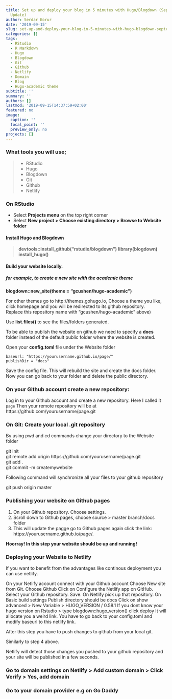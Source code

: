 ```yaml
---
title: Set up and deploy your blog in 5 minutes with Hugo/Blogdown (September 2019
  Update)
author: Serdar Korur
date: '2019-09-15'
slug: set-up-and-deploy-your-blog-in-5-minutes-with-hugo-blogdown-september-2019-update
categories: []
tags:
  - RStudio
  - R Markdown
  - Hugo
  - Blogdown
  - Git
  - Github
  - Netlify
  - Domain
  - Blog
  - Hugo-academic theme
subtitle: ''
summary: ''
authors: []
lastmod: '2019-09-15T14:37:59+02:00'
featured: no
image:
  caption: ''
  focal_point: ''
  preview_only: no
projects: []
---
```


### What tools you will use;  

>* RStudio
* Hugo
* Blogdown
* Git
* Github
* Netlify
  
### On RStudio
  
* Select **Projects menu** on the top right corner 
* Select **New project > Choose existing directory > Browse to Website folder**
  
  
#### Install Hugo and Blogdown
 
>**devtools::install_github("rstudio/blogdown")**
>**library(blogdown)**  
>**install_hugo()**  
    
  
#### Build your website locally. 
  
##### for example, to create a new site with the academic theme  
  
**blogdown::new_site(theme = "gcushen/hugo-academic")**     
 
For other themes go to http://themes.gohugo.io,  Choose a theme you like, click homepage and you will be redirected to its github repository.    
Replace this repository name with "gcushen/hugo-academic" above)  
  
Use **list.files()** to see the files/folders generated.
  
To be able to publish the website on github we need to specify a **docs** folder instead of the default public folder where the website is created.
  
Open your **config.toml** file under the Website folder
  
```baseurl: "https://yourusername.github.io/page/"```  
```publishDir = "docs"```
  
Save the config file. This will rebuild the site and create the docs folder.
Now you can go back to your folder and delete the public directory. 
  
  
### On your Github account create a new repository: 
  
  
Log in to your Github account and create a new repository.
Here I called it ````page````
Then your remote repository will be at https://github.com/yourusername/page.git
  
  
### On Git: Create your local .git repository
  
  
By using pwd and cd commands change your directory to the Website folder
  
    
git init  
git remote add origin https://github.com/yourusername/page.git  
git add .  
git commit -m createmywebsite  

Following command will synchronize all your files to your github repository  
  
git push origin master  
  
  
### Publishing your website on Github pages  
  
  
1. On your Github repository. Choose settings.   
2. Scroll down to Github pages, choose source > master branch/docs folder
3. This will update the pagge
   go to Github pages again click the link:    
   https://yourusername.github.io/page/.


**Hoorray! In this step your website should be up and running!**


### Deploying your Website to Netlify


If you want to benefit from the advantages like continous deployment you can 
use netlify. 
 
On your Netlify account connect with your Github account
Choose New site from Git.
Choose Github
Click on Configure the Netlify app on GitHub.
Select your Github repository. Save.
On Netlify pick up that repository.
On Basic build settings Publish directory should be docs
Click on show advanced > New Variable > HUGO_VERSION / 0.58.1
If you dont know your hugo version on Rstudio > type  blogdown::hugo_version()
click deploy
It will allocate you a weird link. You have to go back to your config.toml and modify 
baseurl to this netlify link.

After this step you have to push changes to github from your local git.
 
Similarly to step 4 above.

Netlify will detect those changes you pushed to your github repository and your site 
will be published in a few seconds.

### Go to domain settings on Netlify > Add custom domain > Click Verify >  Yes, add domain 

### Go to your domain provider e.g on Go Daddy 
